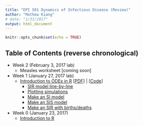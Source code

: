 ```yaml
---
title: "EPI 501 Dynamics of Infectious Disease (Review)"
author: "Mathew Kiang"
# date: "1/31/2017"
output: html_document
---
```


```r
knitr::opts_chunk$set(echo = TRUE)
```

## Table of Contents (reverse chronological)

- Week 2 (February 3, 2017 lab)
    - Measles worksheet [coming soon]

- Week 1 (January 27, 2017 lab) 
    - [Introduction to ODEs in R](./jan27-intro-to-odes/index.html)  [[PDF](./jan25-intro-to-r/assets/jan25-intro-to-r.pdf)] | [[Code](https://github.com/mkiang/epi501_review/tree/master/jan27-intro-to-odes/code)]
        - [SIR model line-by-line](./jan27-intro-to-odes/index.html#13)
        - [Plotting simulations](./jan27-intro-to-odes/index.html#58)
        - [Make an SI model](./jan27-intro-to-odes/index.html#68)
        - [Make an SIS model](./jan27-intro-to-odes/index.html#74)
        - [Make an SIR with births/deaths](./jan27-intro-to-odes/index.html#77)

- Week 0 (January 23, 2017) 
    - [Introduction to R](./jan25-intro-to-r/index.html)
